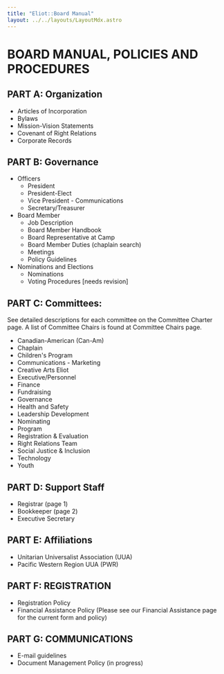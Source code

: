 ```yaml
---
title: "Eliot::Board Manual"
layout: ../../layouts/LayoutMdx.astro
---
```


# BOARD MANUAL, POLICIES AND PROCEDURES

## PART A: Organization

- Articles of Incorporation
- Bylaws        
- Mission-Vision Statements    
- Covenant of Right Relations 
- Corporate Records

## PART B: Governance

- Officers
    - President 
    - President-Elect  
    - Vice President - Communications  
    - Secretary/Treasurer  
- Board Member
    - Job Description
    - Board Member Handbook
    - Board Representative at Camp
    - Board Member Duties (chaplain search)
    - Meetings 
    - Policy Guidelines 
- Nominations and Elections
    - Nominations
    - Voting Procedures [needs revision]

## PART C: Committees:

See detailed descriptions for each committee on the Committee Charter page. A list of Committee Chairs is found at Committee Chairs page.

- Canadian-American (Can-Am)
- Chaplain
- Children's Program
- Communications -  Marketing
- Creative Arts Eliot
- Executive/Personnel
- Finance
- Fundraising
- Governance
- Health and Safety
- Leadership Development
- Nominating
- Program
- Registration & Evaluation
- Right Relations Team
- Social Justice & Inclusion
- Technology
- Youth    


## PART D: Support Staff

- Registrar (page 1)
- Bookkeeper (page 2)
- Executive Secretary

## PART E: Affiliations

- Unitarian Universalist Association (UUA)
- Pacific Western Region UUA (PWR)        


## PART F:  REGISTRATION

- Registration Policy
- Financial Assistance Policy (Please see our Financial Assistance page for the current form and policy)

## PART G: COMMUNICATIONS

- E-mail guidelines
- Document Management Policy (in progress)
